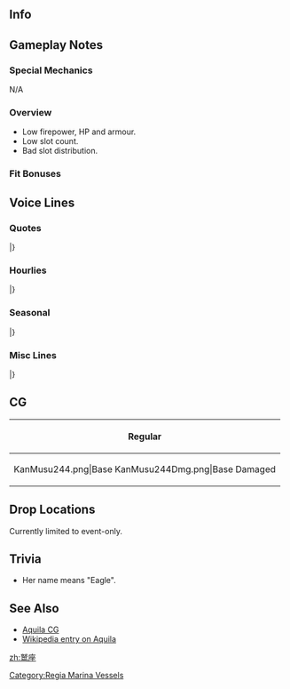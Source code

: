 ==Info==
{{KanmusuInfo|ID=244}}
{{KanmusuInfo|ID=244a}}

==Gameplay Notes==
===Special Mechanics===
N/A

===Overview===
* Low firepower, HP and armour.
* Low slot count.
* Bad slot distribution.

===Fit Bonuses===
{{:{{BASEPAGENAME}}/Equipment Bonuses}}
{{clear}}

==Voice Lines==
===Quotes===
{{ShipquoteHeader}}
{{ShipquoteKai
| scenario = Introduction
| origin = Buon Giorno！ 地中海生まれの航空母艦Aquilaです！ 活躍する……はずですー。楽しみにしてて！
| translation = Good day! I'm the aircraft carrier from the Mediterranean, Aquila! I think... I'm ready for service. Please look forward to it!<ref>The 1943 armistice happened before her completion and she was damaged then scrapped before completion.</ref>
| audio = Aquila-Intro.mp3
}}
{{ShipquoteKai
| scenario = Library
| origin = 地中海ジェノヴァで建造されていた、パスタの国の航空母艦、Aquilaです！貨客船改装空母ではありますが、大規模な改装で、正規空母に近い性能を発揮した…はず。ね！Graf、アカーギ！んっ…聞いてます！？
| translation = I'm a carrier built in Genoa in the Mediterranean from the Land of Pasta, Aquila! I am a carrier converted from a cruise liner but, it was a major conversion so my specs should be close to a proper carrier's...<ref>She was converted from the [https://en.wikipedia.org/wiki/SS_Roma_(1926) SS Roma]</ref> I think. Hey! Graf, Akagi... Are you listening!?
| audio = Aquila-Library.mp3
}}
{{ShipquoteKai
| scenario = Secretary 1
| origin = そうです、Aquilaです。覚えてくれました？
| translation = That's right, I'm Aquila. Do you remember? 
| audio = Aquila-Sec1.mp3
}}
{{ShipquoteKai
| scenario = Secretary 2
| origin = Aquilaの出番ですか？いいですとも。出撃、いつですか？
| translation = Is it my turn now? I'm all ready. When is the sortie?
| audio = Aquila-Sec2.mp3
}}
{{ShipquoteKai
| scenario = Secretary 3
| origin = Graf、なんですか？…あら、提督？このAquilaにご興味が？いいですよ、何でも言ってくださ～い。
| translation = What is it Graf? ...Oh my, Admiral? You're interested in me? No problem, please ask me anything you want~.
| audio = Aquila-Sec3.mp3
}}
{{ShipquoteKai
| scenario = Secretary Idle
| origin = よしよし。この艦載機達なら、次の出撃こそは、アカーギやGrafに、大きい顔はさせないわ！よしよし。次こそは、次こそは！
| translation = Good good. With these planes, Akagi and Graf won't be the ones hogging all the glory next sortie! Good good. Definitely, next time!
| audio = Aquila-SecIdle.mp3
}}
{{ShipquoteKai
| scenario = Secretary (Married)
| origin = 提督？どうしました？何か疲れてるみたいですね。…そうだ！Aquilaがよしよししてあげましょう。ほら、ここに来て。よしよし、よしよ～し。どうですか？
| translation = Admiral? What's wrong? You look a bit tired... I know! I'll comfort you. Come on, come here. There, there~. How's that?
| audio = Aquila-SecMarried.mp3
}}
{{ShipquoteKai
| scenario = Wedding
| origin = 提督！このAquilaにプレゼントですか？なんでしょう。…綺麗！あら、指に、あっ…Grazieです！Grafに自慢しよう！
| translation = Admiral! Is this a present for me? What is it... it's beautiful! Oh my, on the finger. Ah... Thanks! I'm going to boast to Graf!
| audio = Aquila-Wedding.mp3
}}
{{ShipquoteKai
| scenario = Player's Score
| origin = あら、情報ですね。Aquilaがお持ちします。よいしょっと。
| translation = Oh my, the intelligence. I'll go get it. Here you go.
| audio = Aquila-PlayerScore.mp3
}}
{{ShipquoteKai
| scenario = Joining the Fleet
| origin = 航空母艦、Aquila、出撃！日本の空母達、付いてきなさい！なんちゃって…あ痛っ…。
| translation = Aircraft carrier Aquila, sortieing! Carriers of Japan, follow me! Just kidding... ah ow...
| audio = Aquila-JoinFleet.mp3
}}
{{ShipquoteKai
| scenario = Equipment 1
| origin = あら、可愛い艦載機。提督、Grazieです。
| translation = Oh my, what a cute plane. Thanks, Admiral.
| audio = Aquila-Equip1.mp3
}}
{{ShipquoteKai
| scenario = Equipment 2
| origin = この装備もいいですね。これからAquilaも活躍できそう。よしよし。
| translation = This equipment is good too. Now I can be of service. Good good.
| audio = Aquila-Equip2.mp3
}}
{{ShipquoteKai
| scenario = Equipment 3
| origin = よしよし、いい天気！
| translation = Good good, the weather is good!
| audio = Aquila-Equip3.mp3
}}
{{ShipquoteKai
| scenario = Supply
| origin = あら、Grazie! よしよし。
| translation = Oh my, thanks! Good good.
| audio = Aquila-Supply.mp3
}}
{{ShipquoteKai
| scenario = Docking (Minor)
| origin = むきゅきゅ…。少し洋服が汚れちゃったし…提督、少しだけお休みいただきますね？
| translation = Grrrr... My clothes are a little bit dirty... I'll take a short rest alright, Admiral?
| audio = Aquila-DockMinor.mp3
}}
{{ShipquoteKai
| scenario = Docking (Major)
| origin = むぎゅぎゅぎゅ…。Aquilaの飛行甲板に大穴が…。提督、Aquila少し休業します。
| translation = Grrrrahh... There's a large hole in my flight deck... Admiral, I'll need to take a some emergency leave.
| audio = Aquila-DockMajor.mp3
}}
{{ShipquoteKai
| scenario = Construction
| origin = 提督、新造艦が完成したようですよ。
| translation = A new ship has been completed, Admiral
| audio = Aquila-Construction.mp3
}}
{{ShipquoteKai
| scenario = Return from Sortie
| origin = 提督、艦隊戻りました！皆さん無事で、何よりです！ふぅ、よしよし。	
| translation = The fleet has returned, Admiral! Above all, everyone is safe! Fuu~ good good.
| audio = Aquila-SortieReturn.mp3
}}
{{ShipquoteKai
| scenario = Starting a Sortie
| origin = よしよし、艤装も艦載機もばっちりね！機動部隊旗艦、Aquila！抜錨しまーす！
| translation = Good good, my rigging and planes are perfect! Task Force flagship, Aquila! Setting sail~!
| audio = Aquila-Sortie.mp3
}}
{{ShipquoteKai
| scenario = Starting a Battle
| origin = 敵艦隊発見ね！よしよし。艦載機を上げましょう。艦首を風上に、やりまーす！
| translation = Enemy fleet sighted! Good good. Launch the planes. Bow to the wind, let's do this!<ref>Carriers would face into the wind to assist their planes with takeoffs.</ref>
| audio = Aquila-BattleStart.mp3
}}
{{ShipquoteKai
| scenario = Attack
| origin = 攻撃隊各機、カタパルトへ！連続射出、急いで～！
| translation = All attack squadron members, to the catapult! Continuous launch, hurry~!
| audio = Aquila-Attack.mp3
}}
{{ShipquoteKai
| scenario = Air Battle
| origin = これが航空戦かぁ。よしよし。Aquila艦載機隊、いっけぇー！
| translation = So this is the air battle huh. Good good. Aquila plane squadron, go~!
| audio = Aquila-AirBattle.mp3
}}
{{ShipquoteKai
| scenario = Night Battle
| origin = 夜戦ですか？Grafにできるなら、このAquilaにだって、きっとできるはず！全艦、このAquilaに続け！突撃～！
| translation = Night battle huh? If Graf can do it, so can I! All ships, follow me! Forwards~!
| audio = Aquila-NightBattle.mp3
}}
{{ShipquoteKai
| scenario = MVP
| origin = あら提督、Aquilaの活躍が一番ですか？Grazieです！よしよし。
| translation = Oh my Admiral, I contributed the most? Thanks! Good good.
| audio = Aquila-MVP.mp3
}}
{{ShipquoteKai
| scenario = Minor Damage 1
| origin = あーっ！痛い！痛いから！
| translation = Ah~! It hurts! It really hurts!
| audio = Aquila-MinorDamage1.mp3
}}
{{ShipquoteKai
| scenario = Minor Damage 2
| origin = ダメだって！ダメだからそこは～！
| translation = I said no! Not there~!
| audio = Aquila-MinorDamage2.mp3
}}
{{ShipquoteKai
| scenario = Major Damage
| origin = ふあぁ…甲板に大穴が～。カタパルトもひん曲がってるし、ダメだ～…ダメダメ！
| translation = Fuwaaaah~... There's a large hole in the deck. The catapult is all askew too. This is bad... really bad!
| audio = Aquila-MajorDamage.mp3
}}
{{ShipquoteKai
| scenario = Sunk
| origin = Aquila、ここまでなの…？でも、今度は、こんな海の真ん中だから…いい…かなぁ…。
| translation = I'll... only come this far...? But this time... in the middle of this sea... it feels... good...
| audio = Aquila-Sinking.mp3
}}
|}<references/>

{{clear}}

===Hourlies===
{{ShipquoteHeader | type = hourly}}
{{ShipquoteKai
| scenario = 00:00
| origin = 今、ちょうど零時です。Buona sera! 提督？本日は、このAquilaが秘書艦を担当しますよ。
| translation = It's now midnight. Good evening! Admiral? Today I'll be your secretary ship.
| audio = AquilaKai-0000.mp3
}}
{{ShipquoteKai
| scenario = 01:00
| origin = マルヒトーマルマルー。提督？ほら、Aquila、時報くらいは完璧です！
| translation = 0100. Admiral? See, I'm great at telling the time!
| audio = AquilaKai-0100.mp3
}}
{{ShipquoteKai
| scenario = 02:00
| origin = マルフタ、えと…マルマル！よしよし。ばっちりですね！
| translation = 02... umm... 00! Good good. That was perfect!
| audio = AquilaKai-0200.mp3
}}
{{ShipquoteKai
| scenario = 03:00
| origin = マルフトー…いや、違う。それやった。えと…マルー…サン！マルマル。ふぅ、危ない。
| translation = 02... No, that's wrong. That's... umm... 0... 3! 00. Whew~ that was close.
| audio = AquilaKai-0300.mp3
}}
{{ShipquoteKai
| scenario = 04:00
| origin = マルサッ…いや、ヨン…マルマル。…ふぅ。あ、提督？つまり…もうすぐ、朝でーす。
| translation = 03... No... 4... 00 ...Fuu~. Ah, Admiral? It means... it's almost morning.
| audio = AquilaKai-0400.mp3
}}
{{ShipquoteKai
| scenario = 05:00
| origin = えっと…Tre, quattro, だから…あっ、マルゴーだ！マルゴーマルマル、よしよし。
| translation = Ummm... 3, 4, so it should be... Ah, 05! 0500. Good good.
| audio = AquilaKai-0500.mp3
}}
{{ShipquoteKai
| scenario = 06:00
| origin = マルロクーマルマル！提督、Buon giorno! 朝でーす。朝が来ましたー！
| translation = 0600! Good morning! It's morning. Morning is here~!
| audio = AquilaKai-0600.mp3
}}
{{ShipquoteKai
| scenario = 07:00
| origin = マルナナマルマル。提督、朝ご飯は誰が作ってくれるんでしょうか？えっ、Aquilaが？…うーん、ちょっと…。Aquila、今日は、早引きしてもいいでしょうか…。
| translation = 0700. Who is going to make breakfast, Admiral? Eh, me? ...Ummm, could... could I leave work a bit early today...?
| audio = AquilaKai-0700.mp3
}}
{{ShipquoteKai
| scenario = 08:00
| origin = ハルハチーマルマル。あっ、提督すみません。朝ご飯作ってもらって。ズッ…。ん。このミソスープ、とっても美味しいです！
| translation = 0800. Ah, excuse me, Admiral. Here is the breakfast I made. Slurp... Mmm... This miso soup is really delicious!
| audio = AquilaKai-0800.mp3
}}
{{ShipquoteKai
| scenario = 09:00
| origin = マルキューマルマル。Aquila、提督の朝ご飯、ナットゥー以外は全部大好きです。明日の朝も楽しみです！よしよし…あ痛っ！
| translation = 0900. I really loved our breakfast with the exception of the natto. I'm looking forward to tomorrow's breakfast! Good good... Ah, ow!
| audio = AquilaKai-0900.mp3
}}
{{ShipquoteKai
| scenario = 10:00
| origin = ヒトマルマルマル。さあ提督、今日は何から始めますか？やっぱり機動部隊で演習ですか？Aquila、頑張りますー！
| translation = 1000. Well Admiral, what should we start with today? It definitely should be exercises with the Task Force right? I'll do my best!
| audio = AquilaKai-1000.mp3
}}
{{ShipquoteKai
| scenario = 11:00
| origin = ヒトヒトーマルマル。提督、大変です！もうすぐお昼ご飯です！お昼ご飯は、誰が用意してくれるというのでしょうか…。
| translation = 1100. This is bad, Admiral! It's almost lunch! Who will be making lunch...
| audio = AquilaKai-1100.mp3
}}
{{ShipquoteKai
| scenario = 12:00
| origin = ヒトフターマ…。クンクン、いい匂い！この匂いは…あっ、ザラ！新作パスタのお裾分け？あら、今日はロッソなのね！Grazie!
| translation = 120... Sniff sniff, something smells good! This smell is... ah, Zara! You're sharing your new pasta? Oh my, today it's rosso huh! Thanks! 
| audio = AquilaKai-1200.mp3
}}
{{ShipquoteKai
| scenario = 13:00
| origin = てーとくぅ？このパスタ、トマトにニンニクが効いていて、美味しいですねぇ。ふぅ、ヒトサンーマルマルでーす。
| translation = Ad~ mi~ ral~? This pasta with tomato and garlic is delicious right. Whoo~ it's 1300.
| audio = AquilaKai-1300.mp3
}}
{{ShipquoteKai
| scenario = 14:00
| origin = ヒトヨン…あら、アカーギ！えっ、ほっぺになにか付いてます？ああ、お昼のパストソースのトマトが…。はい、美味しかったです。
| translation = 14... Oh my, Akagi! Eh, there's something on my cheek? Ah, a piece of tomato from today's pasta... Yes, it was delicious.
| audio = AquilaKai-1400.mp3
}}
{{ShipquoteKai
| scenario = 15:00
| origin = ヒトゴーマルマル。アカーギは艦載機いっぱい積めていいなー。提督、Aquilaも練度上げて、改装いっぱいしたら、ああなれます？
| translation = 1500. It must be nice to be fully loaded with planes like Akagi. Can I be like that when I've gained some experience and been remodelled, Admiral? 
| audio = AquilaKai-1500.mp3
}}
{{ShipquoteKai
| scenario = 16:00
| origin = ヒトロクー…。ああ、Graf。調子はどうですか？えっ？Aquilaはいつでも絶好調ですよ。ねー提督…あれ？提督？
| translation = 16... Ah, Graf. How are you? Eh? I'm always in tip top condition. Right, Admiral... Huh? Admiral?
| audio = AquilaKai-1600.mp3
}}
{{ShipquoteKai
| scenario = 17:00
| origin = ヒトナナマルマル。提督？ここの夕日も綺麗です。ジェノヴァの地中海の夕日も綺麗なんですよ。いつか一緒に行きましょ？
| translation = 1700. Admiral? The sunset here is beautiful. The sunset at Genoa in the Mediterranean is beautiful too. Will you go there with me one day?
| audio = AquilaKai-1700.mp3
}}
{{ShipquoteKai
| scenario = 18:00
| origin = ヒトハチマルマル。夜ご飯は…あ、提督流石です。外食ですね。もしかして、噂のトラットリア・マーミヤですか？
| translation = 1800. Dinner is... Ah, as expected of you, Admiral. We're eating out huh. Could it be, that rumoured trattoria Mamiya?<ref>A [https://en.wikipedia.org/wiki/Trattoria trattoria] is an informal Italian restaurant.</ref>
| audio = AquilaKai-1800.mp3
}}
{{ShipquoteKai
| scenario = 19:00
| origin = ヒトキューマルマル。これは…これも！美味しいです！噂のトラットリア・マーミヤ、恐るべしです！…あ、おかわり！
| translation = 1900. This... and this too! They're all delicious! The rumoured trattoria Mamiya, how amazing! ...Ah, seconds please!
| audio = AquilaKai-1900.mp3
}}
{{ShipquoteKai
| scenario = 20:00
| origin = はむっ、んー。フタマルーマルマルー、ふぃー。あ、イタリア！ローマ！こんばんは。ん、あそこで騒いでる重巡は誰？なんか見たことある…。
| translation = *nom*, mmmm. 2000. Fuu~. Ah, Italia! Roma! Good evening. Hmmm, who is the rowdy heavy cruiser over there? I feel like I've seen her before...
| audio = AquilaKai-2000.mp3
}}
{{ShipquoteKai
| scenario = 21:00
| origin = フタヒトーマルマル。あれ、うちのポーラじゃない？ていうか脱ぎすぎ！あ、ザラだ！あー、怒ってる怒ってる。あっちゃー。
| translation = 2100. Hmmm, isn't that our Pola? Hey, she's stripping! Ah, it's Zara! Ah, she's getting really angry. Oh boy~.
| audio = AquilaKai-2100.mp3
}}
{{ShipquoteKai
| scenario = 22:00
| origin = フタフターマルマル。提督、今日もお仕事頑張って疲れましたね。夜はゆっくり休めるといいですね。って、今度は軽巡が騒いでる！
| translation = 2200. Thank you for your hard work today, Admiral. Please rest properly tonight alright. What, now it's the light cruisers that are being rowdy!
| audio = AquilaKai-2200.mp3
}}
{{ShipquoteKai
| scenario = 23:00
| origin = フタサンマルマル。提督、Buona notte! おやすみなさい。また明日ね。
| translation = 2300. Good night, Admiral! Good night. See you tomorrow.
| audio = AquilaKai-2300.mp3
}}
|}<references/>

{{clear}}

===Seasonal===
{{SeasonalHeaderOld}}
{{SeasonalQuote
|scenario = [[Seasonal/Autumn_2016|Autumn 2016]]
|origin = 秋はいろいろなものが美味しそう。提督、ほら、あの「アキマーツリ」の屋台、美味しそう。うわぁ！Zaraがpastaの屋台がしてる。ふえぇ〜
|translation =	Autumn has so many delicious looking things. Look, Admiral; that “Akimatsuri” stall looks delicious. Wow! Zara has a pasta stall. Whew~
|audio = Aquila_Autumn_2017_Sec1.mp3
|notes = 
}}
{{SeasonalQuote
|scenario = [[Seasonal/Saury_2016|Saury Festival 2016]]
|origin = サンマー？知らないお魚ですね…。日本のお祭りですか？ふむふむ…漁師さん達の支援なのですね！りょう・かい・です♪
|translation =	Sanma? I haven’t heard of that fish before… Is it a Japanese festival? I see, I see… We’re to support the fishermen! Ro~ ger~♪
|audio = Aquila_Sec1_Saury_2016.mp3
|notes = 
}}
{{SeasonalQuote
|scenario = [[Seasonal/Christmas_2016|Christmas 2016]]
|origin = Buone Feste! 提督、Aquilaのクリスマスプレゼントです♪はい！よかった！似合います♪
|translation =	Happy Holidays! Here’s a Christmas present from me, Admiral♪ Here! Great! It suits you♪
|audio = Aquila_Christmas_2016_Sec1.mp3
|notes = 
}}
{{SeasonalQuote
|scenario = [[Seasonal/New_Year_2017|New Year 2017]]
|origin = 提督、あけましておめでとうございます。Buon Annoです。今年も「よしよし」な年にしましょう？
|translation =	Happy New Year, Admiral. Happy New Year. Shall we make this year a “comforting” year?
|audio = Aquila_New_Year_2017_sec1.mp3
|notes = 
}}
{{SeasonalQuote
|scenario = [[Seasonal/Setsubun_2017|Setsubun 2017]]
|origin = Roma、その「セツブンガー」ってどこから出てきたんです？特にその「ガー」の部分。えぇ、提督は言ってたって？ほんと？
|translation =	Where did that “Setsubungaa” come from, Roma? Especially that “Gaa” part. Eh, from the Admiral? Really?
|audio = Aquila_Setsubun_2017.mp3
|notes = 
}}
{{SeasonalQuote
|scenario = [[Seasonal/Coming_of_Spring_2017|Spring 2017]]
|origin = 日本の春。「オハーナミ」が楽しみね。Zaraの料理も楽しみだし。この季節は好き。
|translation =	It’s a Japanese spring. I’m looking forward to the “Ohanami”. I’m looking forward to Zara’s cooking too. I like this season.
|audio = Aquila_Spring_2017_Sec1.mp3
|notes = 
}}
{{SeasonalQuote
|scenario = [[Seasonal/Fourth_Anniversary|4th Anniversary]]
|origin = 提督、四周年ですて。おめでとうございます。よしよし、よしよし。
|translation =	It’s the 4th Anniversary, Admiral. Congratulations. Good good, good good.
|audio = Aquila_4th_Anniversary_Sec1_2017.mp3
|notes = 
}}
{{SeasonalQuote
|scenario = [[Seasonal/Rainy_Season_2017|Rainy Season 2017]]
|origin = 今日も雨。日本の「ツーユ」ね。「テルテルボー」、Aquilaも作りたい。あぁ、Libe、作りかった教えて！あれ？なんか違う…
|translation =	It’s raining again today. It’s Japan’s “Tsuuyu”. I want to make “Teruteruboo” too. Ah, teach me how to make them, Libe! Huh? It looks a bit off…
|audio = Aquila_Rainy_Season_Sec1_2017.mp3
|notes = 
}}
{{SeasonalQuote
|scenario = [[Seasonal/Early_Summer_2017|Early Summer 2017]]
|origin = 少しずつ熱くなってきましたねぇ。夏がくるのですね。日本の四季楽しいです！
|translation =	It’s gotten a bit hotter. Summer is here. Japan’s four seasons are fun!
|audio = Aquila_Sec1_Summer_2017.mp3
|notes = 
}}
{{SeasonalQuote
|scenario = [[Seasonal/Fifth_Anniversary|5th Anniversary]]
|origin = 提督、五周年ですって？よし、よし…よし、よし…よし、よし、よし、よし！
|translation =	It’s the 5th Anniversary, Admiral? There, there... There, there... There, there, there, there!
|audio = Aquila_5th_Anniversary_Sec1.mp3
|notes = 
}}
{{SeasonalQuote
|scenario = [[Seasonal/Valentine%27s_Day_2019|Valentine's Day 2019]]
|origin = 提督、Aquilaの地中海風Genoveseチョコ差しあげますぅ。はい、Aquila独自のレシピで。試食はしていません。
|translation =	Admiral, here is my Mediterranean-style Genovese chocolate for you. Yes, it's my own secret recipe. I haven't even tasted it yet.
|audio = Aquila_Valentines_2019_Sec1.mp3
|notes = 
}}
|}<references/>

{{clear}}

===Misc Lines===
{{SeasonalHeaderOld}}
{{SeasonalQuote
|scenario = [[Summer_2019_Event|Summer Event 2019]]
|origin = さあ、Aquila艦載機本気の出撃です。
|translation =	Now, it's time for my planes to go on a real sortie.
|audio = Ship_Voice_Aquila_Kai_Summer_2019_Event_Friend_Fleet_1.mp3
|notes = Friend Fleet Line
}}
|}<references/>

{{clear}}

==CG==
{| class="mw-collapsible mw-collapsed wikitable" style="width: 100%;"
!Regular
|-
|<gallery>
KanMusu244.png|Base
KanMusu244Dmg.png|Base Damaged
</gallery>
|}

==Drop Locations==
Currently limited to event-only.

==Trivia==
*Her name means "Eagle".

==See Also==
*[[/Gallery|Aquila CG]]
*[[wikipedia:Italian aircraft carrier Aquila|Wikipedia entry on Aquila]]
{{Shiplist}}
[[zh:鹫座]]
[[Category:Regia Marina Vessels]]